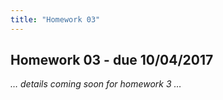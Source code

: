 ```yaml
---
title: "Homework 03"
---
```


## Homework 03 - due 10/04/2017

_... details coming soon for homework 3 ..._